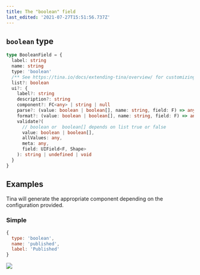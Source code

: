 ```yaml
---
title: The "boolean" field
last_edited: '2021-07-27T15:51:56.737Z'
---
```


## `boolean` type

```ts
type BooleanField = {
  label: string
  name: string
  type: 'boolean'
  /** See https://tina.io/docs/extending-tina/overview/ for customizing the UI **/
  list?: boolean
  ui?: {
    label?: string
    description?: string
    component?: FC<any> | string | null
    parse?: (value: boolean | boolean[], name: string, field: F) => any
    format?: (value: boolean | boolean[], name: string, field: F) => any
    validate?(
      // boolean or  boolean[] depends on list true or false
      value: boolean | boolean[],
      allValues: any,
      meta: any,
      field: UIField<F, Shape>
    ): string | undefined | void
  }
}
```

## Examples

Tina will generate the appropriate component depending on the configuration provided.

### Simple

```javascript
{
  type: 'boolean',
  name: 'published',
  label: 'Published'
}
```

![](https://res.cloudinary.com/forestry-demo/image/upload/v1722241293/Screenshot_2024-07-29_at_6.21.27_PM_was6vo.png)
